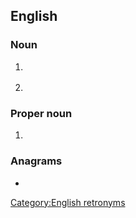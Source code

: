 {{also|clì|clí}}
==English==

===Noun===
{{en-noun}}

# {{lb|en|computing}} {{initialism of|en|command line interface}}
# {{lb|en|computing}} {{initialism of|en|command-line interpreter}}

===Proper noun===
{{en-proper noun}}

# {{lb|en|computing}} {{initialism of|en|Common Language Infrastructure|nodot=1}} {{gloss|for [[.NET]].}}

===Anagrams===
* {{anagrams|en|a=cil|CIL}}

[[Category:English retronyms]]